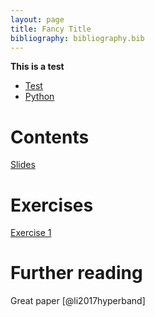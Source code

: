 ```yaml
---
layout: page
title: Fancy Title
bibliography: bibliography.bib
---
```


**This is a test**

- [Test](slides/test.pdf)
- [Python](https://colab.research.google.com/drive/1DWOyuhCFEke5ewwprmarsYzSmK7W4pTy?usp=sharing)

# Contents

[Slides](slides/test.pdf)

# Exercises

[Exercise 1](https://colab.research.google.com/drive/1DWOyuhCFEke5ewwprmarsYzSmK7W4pTy?usp=sharing)

# Further reading

Great paper [@li2017hyperband]
